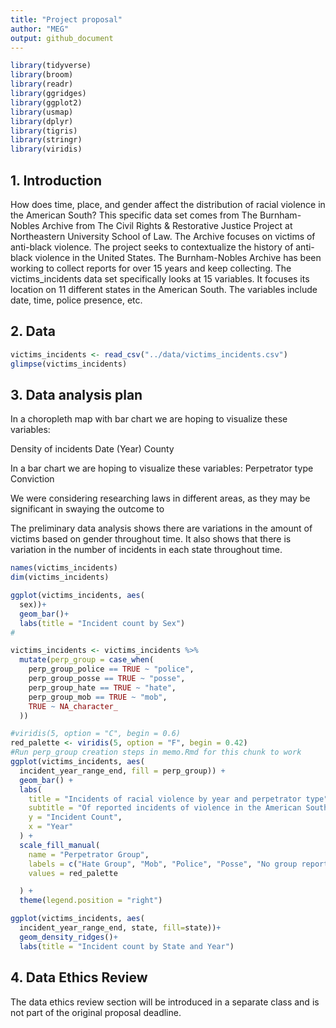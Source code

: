 ```yaml
---
title: "Project proposal"
author: "MEG"
output: github_document
---
```


```r
library(tidyverse)
library(broom)
library(readr)
library(ggridges)
library(ggplot2)
library(usmap)
library(dplyr)
library(tigris)
library(stringr)
library(viridis)
```

## 1. Introduction
 How does time, place, and gender affect the distribution of racial violence in the American South? This specific data set comes from The Burnham-Nobles Archive from The Civil Rights & Restorative Justice Project at Northeastern University School of Law. The Archive focuses on victims of anti-black violence. The project seeks to contextualize the history of anti-black violence in the United States. The Burnham-Nobles Archive has been working to collect reports for over 15 years and keep collecting. The victims_incidents data set specifically looks at 15 variables. It focuses its location on 11 different states in the American South. The variables include date, time, police presence, etc. 

## 2. Data

```r
victims_incidents <- read_csv("../data/victims_incidents.csv")
glimpse(victims_incidents)

```

## 3. Data analysis plan

In a choropleth map with bar chart we are hoping to visualize these variables:

Density of incidents
Date (Year)
County

In a bar chart we are hoping to visualize these variables:
Perpetrator type
Conviction


We were considering researching laws in different areas, as they may be significant in swaying the outcome to 

The preliminary data analysis shows there are variations in the amount of victims based on gender throughout time. It also shows that there is variation in the number of incidents in each state throughout time. 
```r
names(victims_incidents)
dim(victims_incidents)
```

```r
ggplot(victims_incidents, aes(
  sex))+
  geom_bar()+
  labs(title = "Incident count by Sex")
# 
```
```r
victims_incidents <- victims_incidents %>%
  mutate(perp_group = case_when(
    perp_group_police == TRUE ~ "police",
    perp_group_posse == TRUE ~ "posse",
    perp_group_hate == TRUE ~ "hate",
    perp_group_mob == TRUE ~ "mob",
    TRUE ~ NA_character_
  ))
```

```r
#viridis(5, option = "C", begin = 0.6)
red_palette <- viridis(5, option = "F", begin = 0.42)
#Run perp_group creation steps in memo.Rmd for this chunk to work
ggplot(victims_incidents, aes(
  incident_year_range_end, fill = perp_group)) +
  geom_bar() +
  labs(
    title = "Incidents of racial violence by year and perpetrator type",
    subtitle = "Of reported incidents of violence in the American South between the years 1930 and 1954",
    y = "Incident Count",
    x = "Year"
  ) +
  scale_fill_manual(
    name = "Perpetrator Group",
    labels = c("Hate Group", "Mob", "Police", "Posse", "No group reported"),
    values = red_palette

  ) +
  theme(legend.position = "right")

```

```r
ggplot(victims_incidents, aes(
  incident_year_range_end, state, fill=state))+
  geom_density_ridges()+
  labs(title = "Incident count by State and Year")
```

## 4. Data Ethics Review

The data ethics review section will be introduced in a separate class and is not part of the original proposal deadline.


